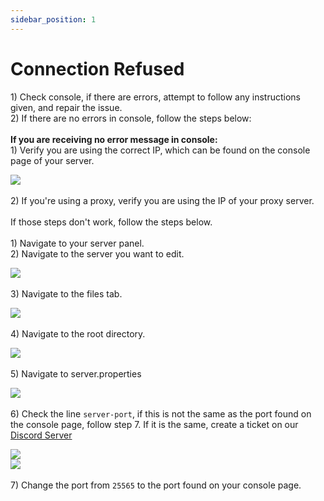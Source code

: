 ```yaml
---
sidebar_position: 1
---
```


# Connection Refused

1\) Check console, if there are errors, attempt to follow any instructions given, and repair the issue.\
2\) If there are no errors in console, follow the steps below:\
\
**If you are receiving no error message in console:**\
1\) Verify you are using the correct IP, which can be found on the console page of your server.

![](<../.gitbook/assets/image (20).png>)\
\
2\) If you're using a proxy, verify you are using the IP of your proxy server.\
\
If those steps don't work, follow the steps below.\
\
1\) Navigate to your server panel.\
2\) Navigate to the server you want to edit.

![](<../.gitbook/assets/image (39).png>)\
\
3\) Navigate to the files tab.

![](<../.gitbook/assets/image (48).png>)\
\
4\) Navigate to the root directory.

![](<../.gitbook/assets/image (9).png>)\
\
5\) Navigate to server.properties

![](<../.gitbook/assets/image (38).png>)\
\
6\) Check the line `server-port`, if this is not the same as the port found on the console page, follow step 7. If it is the same, create a ticket on our [Discord Server](https://discord.gg/dzAxSz5C4x)

![](<../.gitbook/assets/image (2).png>)\
![](<../.gitbook/assets/image (4).png>)\
\
7\) Change the port from `25565` to the port found on your console page.
